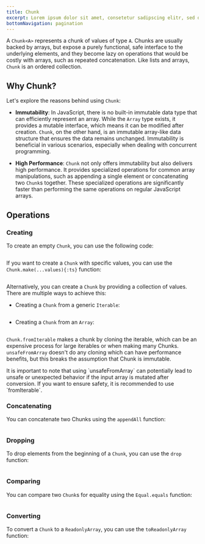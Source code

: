 ```yaml
---
title: Chunk
excerpt: Lorem ipsum dolor sit amet, consetetur sadipscing elitr, sed diam nonumy eirmod tempor invidunt ut labore.
bottomNavigation: pagination
---
```


A `Chunk<A>` represents a chunk of values of type `A`.
Chunks are usually backed by arrays, but expose a purely functional, safe interface to the underlying elements, and they become lazy on operations that would be costly with arrays, such as repeated concatenation. Like lists and arrays, `Chunk` is an ordered collection.

## Why Chunk?

Let's explore the reasons behind using `Chunk`:

- **Immutability**: In JavaScript, there is no built-in immutable data type that can efficiently represent an array. While the `Array` type exists, it provides a mutable interface, which means it can be modified after creation. `Chunk`, on the other hand, is an immutable array-like data structure that ensures the data remains unchanged. Immutability is beneficial in various scenarios, especially when dealing with concurrent programming.

- **High Performance**: `Chunk` not only offers immutability but also delivers high performance. It provides specialized operations for common array manipulations, such as appending a single element or concatenating two `Chunk`s together. These specialized operations are significantly faster than performing the same operations on regular JavaScript arrays.

## Operations

### Creating

To create an empty `Chunk`, you can use the following code:

```ts file=<rootDir>/src/reference/data-types/chunk/empty.ts

```

If you want to create a `Chunk` with specific values, you can use the `Chunk.make(...values){:ts}` function:

```ts file=<rootDir>/src/reference/data-types/chunk/make.ts

```

Alternatively, you can create a `Chunk` by providing a collection of values. There are multiple ways to achieve this:

- Creating a `Chunk` from a generic `Iterable`:

  ```ts file=<rootDir>/src/reference/data-types/chunk/fromIterable.ts

  ```

- Creating a `Chunk` from an `Array`:

  ```ts file=<rootDir>/src/reference/data-types/chunk/unsafeFromArray.ts

  ```

`Chunk.fromIterable` makes a chunk by cloning the iterable, which can be an expensive process for large iterables or when making many Chunks. `unsafeFromArray` doesn't do any cloning which can have performance benefits, but this breaks the assumption that Chunk is immutable.

<Warning>
  It is important to note that using `unsafeFromArray` can potentially lead to
  unsafe or unexpected behavior if the input array is mutated after conversion.
  If you want to ensure safety, it is recommended to use `fromIterable`.
</Warning>

### Concatenating

You can concatenate two Chunks using the `appendAll` function:

```ts file=<rootDir>/src/reference/data-types/chunk/appendAll.ts

```

### Dropping

To drop elements from the beginning of a `Chunk`, you can use the `drop` function:

```ts file=<rootDir>/src/reference/data-types/chunk/drop.ts

```

### Comparing

You can compare two `Chunk`s for equality using the `Equal.equals` function:

```ts file=<rootDir>/src/reference/data-types/chunk/equals.ts

```

### Converting

To convert a `Chunk` to a `ReadonlyArray`, you can use the `toReadonlyArray` function:

```ts file=<rootDir>/src/reference/data-types/chunk/toReadonlyArray.ts

```
